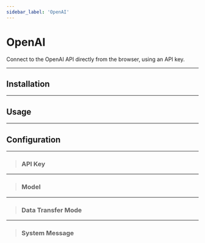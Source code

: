 ```yaml
---
sidebar_label: 'OpenAI'
---
```












# OpenAI

Connect to the OpenAI API directly from the browser, using an API key.

<PlatformSection reactJs={ReactJs} javascript={JavaScript}/>

---

## Installation

<PlatformSelector reactJs={InstallationReactJs} javascript={InstallationJavaScript}/>

---

## Usage

<PlatformSelector reactJs={UsageReactJs} javascript={UsageJavaScript}/>

---

## Configuration

<PlatformSelector reactJs={ConfigReactJs} javascript={ConfigJavaScript}/>

---

> ### API Key

<PlatformSelector reactJs={ConfigApiKeyReactJs} javascript={ConfigApiKeyJavaScript}/>

---

> ### Model

<PlatformSelector reactJs={ConfigModelReactJs} javascript={ConfigModelJavaScript}/>

---

> ### Data Transfer Mode

<PlatformSelector reactJs={ConfigDataTransferModeReactJs} javascript={ConfigDataTransferModeJavaScript}/>

---

> ### System Message

<PlatformSelector reactJs={ConfigSystemMessageReactJs} javascript={ConfigSystemMessageJavaScript}/>

